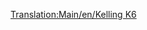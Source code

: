 [[Translation:Main/en/Kelling K6]]
{{Template:Avion/Fr
|Nom=Kelling K6
|Image=[[File:en/KellingK6.png|Kelling K6]]
|Coût=36 914 (73 828)
|Vitesse=947 km/h (592 MPH)
|Entretien=5 906 (11 812)
|Conception=2026
|Vie=22
|Capacité=110 passagers & 25 sacs de courrier
|Description=Avion futuriste fictif. Kelling est une société inconnue, ne fabriquant qu'un diesel sous les tropiques.
|Réalité=Fictif
}}